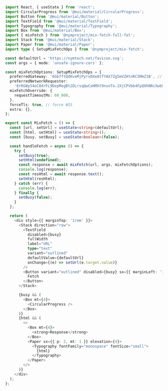 ```ts copy filename="mixFetchExample.tsx"
import React, { useState } from 'react';
import CircularProgress from '@mui/material/CircularProgress';
import Button from '@mui/material/Button';
import TextField from '@mui/material/TextField';
import Typography from '@mui/material/Typography';
import Box from '@mui/material/Box';
import { mixFetch } from '@nymproject/mix-fetch-full-fat';
import Stack from '@mui/material/Stack';
import Paper from '@mui/material/Paper';
import type { SetupMixFetchOps } from '@nymproject/mix-fetch';

const defaultUrl = 'https://nymtech.net/favicon.svg';
const args = { mode: 'unsafe-ignore-cors' };

const mixFetchOptions: SetupMixFetchOps = {
  preferredGateway: '6Gb7ftQdKveMjPyrxDXeAtfYAX7Zg5mVZHtnRC5MmZ1B', // with WSS
  preferredNetworkRequester:
    '8rRGWy54oC8drFL9DepMegBt2DLrsqQwCoHMXt9nsnTo.2XjCPVbb4FpQ9hNRcXwb9mTzEAVVk1zf1tcch3wdtNEA@6Gb7ftQdKveMjPyrxDXeAtfYAX7Zg5mVZHtnRC5MmZ1B',
  mixFetchOverride: {
    requestTimeoutMs: 60_000,
  },
  forceTls: true, // force WSS
  extra: {},
};

export const MixFetch = () => {
  const [url, setUrl] = useState<string>(defaultUrl);
  const [html, setHtml] = useState<string>();
  const [busy, setBusy] = useState<boolean>(false);

  const handleFetch = async () => {
    try {
      setBusy(true);
      setHtml(undefined);
      const response = await mixFetch(url, args, mixFetchOptions);
      console.log(response);
      const resHtml = await response.text();
      setHtml(resHtml);
    } catch (err) {
      console.log(err);
    } finally {
      setBusy(false);
    }
  };

  return (
    <div style={{ marginTop: '1rem' }}>
      <Stack direction="row">
        <TextField
          disabled={busy}
          fullWidth
          label="URL"
          type="text"
          variant="outlined"
          defaultValue={defaultUrl}
          onChange={(e) => setUrl(e.target.value)}
        />
        <Button variant="outlined" disabled={busy} sx={{ marginLeft: '1rem' }} onClick={handleFetch}>
          Fetch
        </Button>
      </Stack>

      {busy && (
        <Box mt={4}>
          <CircularProgress />
        </Box>
      )}
      {html && (
        <>
          <Box mt={4}>
            <strong>Response</strong>
          </Box>
          <Paper sx={{ p: 2, mt: 1 }} elevation={4}>
            <Typography fontFamily="monospace" fontSize="small">
              {html}
            </Typography>
          </Paper>
        </>
      )}
    </div>
  );
};
```
